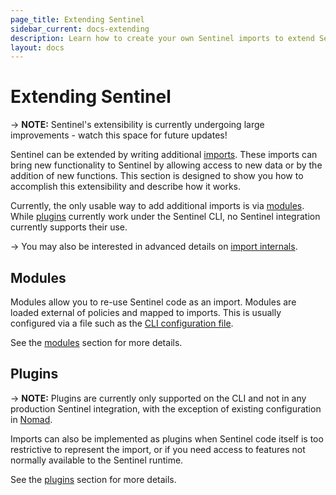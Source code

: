 ```yaml
---
page_title: Extending Sentinel
sidebar_current: docs-extending
description: Learn how to create your own Sentinel imports to extend Sentinel's functionality.
layout: docs
---
```


# Extending Sentinel

-> **NOTE:** Sentinel's extensibility is currently undergoing large
improvements - watch this space for future updates!

Sentinel can be extended by writing additional
[imports](/sentinel/language/imports). These imports can bring new functionality
to Sentinel by allowing access to new data or by the addition of new functions.
This section is designed to show you how to accomplish this extensibility and
describe how it works.

Currently, the only usable way to add additional imports is via
[modules](#modules). While [plugins](#plugins) currently work under the Sentinel
CLI, no Sentinel integration currently supports their use.

-> You may also be interested in advanced details on [import
internals](/sentinel/extending/internals).

## Modules

Modules allow you to re-use Sentinel code as an import. Modules are loaded
external of policies and mapped to imports. This is usually configured via a
file such as the [CLI configuration file](/sentinel/configuration).

See the [modules](/sentinel/extending/modules) section for more details.

## Plugins

-> **NOTE:** Plugins are currently only supported on the CLI and not in any
production Sentinel integration, with the exception of existing configuration
in [Nomad](https://www.nomadproject.io/docs/configuration/sentinel).

Imports can also be implemented as plugins when Sentinel code itself is too
restrictive to represent the import, or if you need access to features not
normally available to the Sentinel runtime.

See the [plugins](/sentinel/extending/plugins) section for more details.
